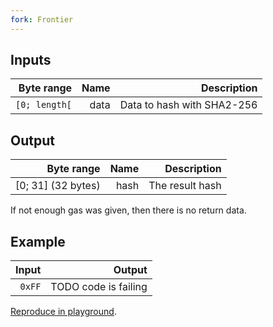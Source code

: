 ```yaml
---
fork: Frontier
---
```


## Inputs

| Byte range | Name | Description |
|-----------:|-----:|------------:|
| `[0; length[` | data | Data to hash with SHA2-256 |

## Output

| Byte range | Name | Description |
|-----------:|-----:|------------:|
| [0; 31] (32 bytes) | hash | The result hash |

 If not enough gas was given, then there is no return data.

## Example

| Input | Output |
|------:|-------:|
| `0xFF` | TODO code is failing |

[Reproduce in playground](/?unit=Wei&codeType=Mnemonic&code='wFirsWplaceqparameters%20in%20memorybFFjdata~0vMSTOREvvwDoqcallZSizeZ_1XSizeb1FX_2jaddressY4%200xFFFFFFFFjgasvSTATICCALLvvwPutqresulWalonVonqstackvPOPb20vMLOAD'~Y1j%2F%2F%20v%5Cnq%20thVj%20wb~0x_Offset~Zb20jretYvPUSHXjargsWt%20Ve%20%01VWXYZ_bjqvw~_).
